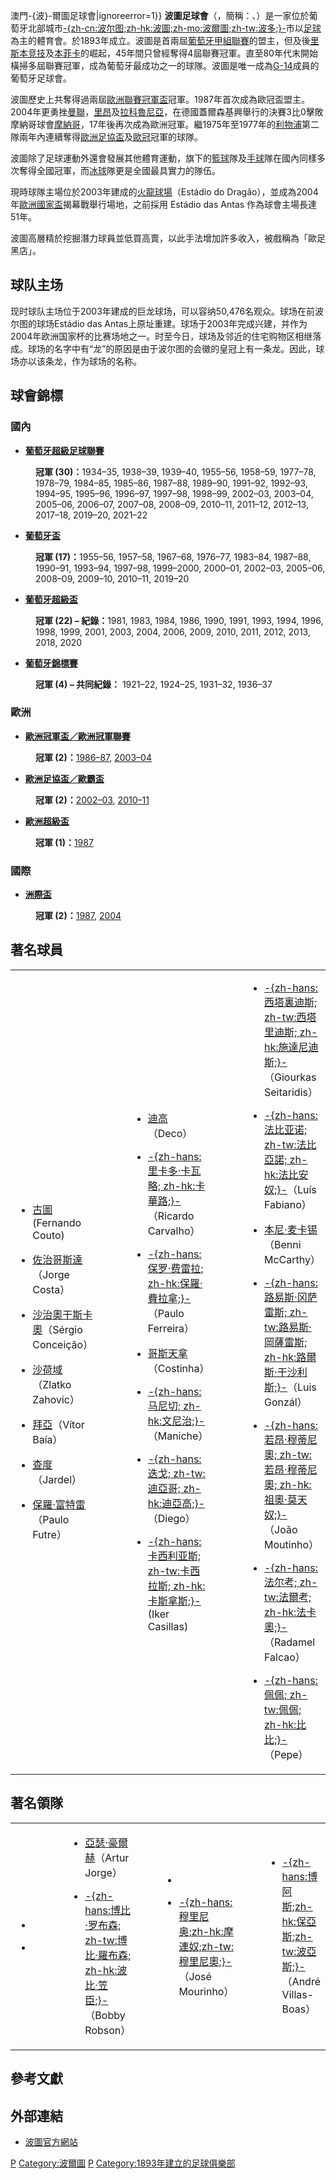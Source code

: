{{Expand|time=2018-01-23}}

{{otheruses|subject=位於葡萄牙的足球會|other=澳門的同名足球會|澳門波爾圖足球會{{!}}澳門-{波}-爾圖足球會|ignoreerror=1}}
{{noteTA
|G1=Football
|G2=UEFA
|T=zh-cn:波尔图足球俱乐部;zh-mo:波爾圖足球會;zh-hk:波圖足球會;zh-tw:波圖足球俱樂部;
|1=zh-cn:波尔图;zh-hant:波爾圖;zh-hk:波圖;
|2=zh-hans:努诺·埃斯皮里托·桑托;zh-hk:紐奴·埃斯皮里托·辛度;zh-tw:努諾·埃斯皮里托·桑托;
|3=zh-hans:胡伦·洛佩特吉;zh-hk:祖倫·盧柏迪古;
|4=zh-cn:波尔图足球俱乐部;zh-mo:波爾圖足球會;zh-hk:波圖足球會;zh-tw:波圖足球俱樂部;
}}
{{Football club infobox
| clubname   = 波圖
| image      = FC Porto.png
| fullname   = Futebol Clube do Porto
| nickname   = Dragões (''火龍'')<br />Tripeiros (''Tripeiros'') Andrades
| founded    = 1893年
| city       = [[葡萄牙|葡萄牙]]，[[波圖|波圖]]
| ground     = [[火龍球場|火龍球場]]<br />(Estádio do Dragão)
| capacity   = 50,092<ref>{{cite web |url=http://www.fcporto.pt/pt/clube/estadio-do-dragao/Pages/historia.aspx |title=Estádio do Dragão – História |publisher=FC Porto |language=pt |access-date=2016-11-12 |archive-date=2015-05-15 |archive-url=https://web.archive.org/web/20150515103201/http://www.fcporto.pt/pt/clube/estadio-do-dragao/Pages/historia.aspx |dead-url=no }}</ref>
| chairman   = [[平托·達科斯塔|平托·達科斯塔]]<br />（Pinto da Costa）
| manager    = [[沙治奧·干斯卡奧|沙治奧·干斯卡奧]]
| league     = [[葡萄牙足球超級聯賽|葡萄牙足球超級聯賽]]
| season     = 2021–22
| position   = 葡超，第 1 位
| website    = http://www.fcporto.pt
| pattern_la1 = _porto2021H
| pattern_b1  = _porto2021h
| pattern_ra1 = _porto2021H
| pattern_sh1 = 
| pattern_so1 = _porto2021h
| leftarm1    = FFFFFF
| body1       = 0E00F7
| rightarm1   = FFFFFF
| shorts1     = 0E00F7
| socks1      = FFFFFF
| pattern_la2 = _porto2021a
| pattern_b2  = _porto2021a
| pattern_ra2 = _porto2021a
| pattern_sh2 = 
| pattern_so2 = _porto2021A
| leftarm2    = 003377
| body2       = 003377
| rightarm2   = 003377
| shorts2     = FF8800
| socks2      = 003377
| pattern_la3 = _porto2021t
| pattern_b3  = _porto2021t
| pattern_ra3 = _porto2021t
| pattern_sh3 = 
| pattern_so3 = _porto2021t
| leftarm3    = FFFFFF
| body3       = FFFFFF
| rightarm3   = FFFFFF
| shorts3     = FFFFFF
| socks3      = 0E00F7
}}
'''波圖足球會'''（{{lang-pt|Futebol Clube do Porto}}，簡稱：{{lang|pt|FC Porto}}、{{lang|en|FCP}}）是一家位於葡萄牙北部城市[[波圖|-{zh-cn:波尔图;zh-hk:波圖;zh-mo:波爾圖;zh-tw:波多;}-]]市以[[足球|足球]]為主的體育會。於1893年成立。波圖是首兩屆[[葡超|葡萄牙甲組聯賽]]的盟主，但及後[[里斯本竞技|里斯本竞技]]及[[本菲卡|本菲卡]]的崛起，45年間只曾經奪得4屆聯賽冠軍。直至80年代末開始橫掃多屆聯賽冠軍，成為葡萄牙最成功之一的球隊。波圖是唯一成為[[G-14|G-14]]成員的葡萄牙足球會。

波圖歷史上共奪得過兩屆[[歐洲聯賽冠軍盃|歐洲聯賽冠軍盃]]冠軍。1987年首次成為歐冠盃盟主。2004年更勇挫[[曼聯|曼聯]]，[[里昂足球會|里昂]]及[[拉科魯尼亞體育會|拉科魯尼亞]]，在德國蓋爾森基興舉行的決賽3比0擊敗摩納哥球會[[摩納哥足球會|摩納哥]]，17年後再次成為歐洲冠軍。繼1975年至1977年的[[利物浦足球會|利物浦]]第二隊兩年內連續奪得[[歐洲足協盃|歐洲足協盃]]及[[歐冠|歐冠]]冠軍的球隊。

波圖除了足球運動外還會發展其他體育運動，旗下的[[籃球|籃球]]隊及[[手球|手球]]隊在國內同樣多次奪得全國冠軍，而[[冰球|冰球]]隊更是全國最具實力的隊伍。

現時球隊主場位於2003年建成的[[火龍球場|火龍球場]]（Estádio do Dragão），並成為2004年[[歐洲國家盃|歐洲國家盃]]揭幕戰舉行場地，之前採用 Estádio das Antas 作為球會主場長達51年。

波圖高層精於挖掘潛力球員並低買高賣，以此手法增加許多收入，被戲稱為「歐足黑店」。

== 球队主场== 
现时球队主场位于2003年建成的巨龙球场，可以容纳50,476名观众。球场在前波尔图的球场Estádio das Antas上原址重建。球场于2003年完成兴建，并作为2004年欧洲国家杯的比赛场地之一。时至今日，球场及邻近的住宅购物区相继落成。球场的名字中有“龙”的原因是由于波尔图的会徽的皇冠上有一条龙。因此，球场亦以该条龙，作为球场的名称。

==球會錦標==
===國內===
*'''[[葡萄牙超級足球聯賽|葡萄牙超級足球聯賽]]'''	
:'''冠軍 (30)：'''1934–35, 1938–39, 1939–40, 1955–56, 1958–59, 1977–78, 1978–79, 1984–85, 1985–86, 1987–88, 1989–90, 1991–92, 1992–93, 1994–95, 1995–96, 1996–97, 1997–98, 1998–99, 2002–03, 2003–04, 2005–06, 2006–07, 2007–08, 2008–09, 2010–11, 2011–12, 2012–13, 2017–18, 2019–20, 2021–22

*'''[[葡萄牙盃|葡萄牙盃]]'''
:'''冠軍 (17)：'''1955–56, 1957–58, 1967–68, 1976–77, 1983–84, 1987–88, 1990–91, 1993–94, 1997–98, 1999–2000, 2000–01, 2002–03, 2005–06, 2008–09, 2009–10, 2010–11, 2019–20

*'''[[葡萄牙超級盃|葡萄牙超級盃]]'''
:'''冠軍 (22) – 紀錄：'''1981, 1983, 1984, 1986, 1990, 1991, 1993, 1994, 1996, 1998, 1999, 2001, 2003, 2004, 2006, 2009, 2010, 2011, 2012, 2013, 2018, 2020

*'''[[葡萄牙錦標賽|葡萄牙錦標賽]]'''
:'''冠軍 (4) – 共同紀錄：''' 1921–22, 1924–25, 1931–32, 1936–37

===歐洲===
*'''[[歐洲冠軍聯賽|歐洲冠軍盃／歐洲冠軍聯賽]]'''
:'''冠軍 (2)：'''[[1986–87年歐洲冠軍盃|1986–87]], [[2003–04年歐洲冠軍聯賽|2003–04]]

*'''[[歐足聯歐洲聯賽|歐洲足協盃／歐霸盃]]'''
:'''冠軍 (2)：'''[[2002–03年歐洲足協盃|2002–03]], [[2010–11年歐霸盃|2010–11]]

*'''[[歐洲超級盃|歐洲超級盃]]'''
:'''冠軍 (1)：'''[[1987年歐洲超級盃|1987]]

===國際===
*'''[[洲際盃_(足球)|洲際盃]]'''
:'''冠軍 (2)：'''[[1987年洲際盃|1987]], [[2004年洲際盃|2004]]

== 著名球員 ==
{|
|valign="top"|
* {{flagicon|Portugal}} [[古圖|古圖]] (Fernando Couto)
* {{flagicon|Portugal}} [[佐治哥斯達|佐治哥斯達]]（Jorge Costa）
* {{flagicon|Portugal}} [[沙治奧干斯卡奧|沙治奧干斯卡奧]]（Sérgio Conceição）
* {{flagicon|Slovenia}} [[兹拉特科·扎霍维奇|沙荷域]]（Zlatko Zahovic）
* {{flagicon|Portugal}} [[維托爾·巴亞|拜亞]]（Vítor Baía）
* {{flagicon|Brazil}} [[查度|查度]]（Jardel）
* {{flagicon|Portugal}} [[保羅·富特雷|保羅·富特雷]]（Paulo Futre）
|width="50"| 
|valign="top"|
* {{flagicon|Portugal}} [[迪高|迪高]]（Deco）
* {{flagicon|Portugal}} [[卡華路|-{zh-hans:里卡多·卡瓦略; zh-hk:卡華路;}-]]（Ricardo Carvalho）
* {{flagicon|Portugal}} [[保羅·費拉拿|-{zh-hans:保罗·费雷拉; zh-hk:保羅·費拉拿;}-]]（Paulo Ferreira）
* {{flagicon|Portugal}} [[哥斯天拿|哥斯天拿]]（Costinha）
* {{flagicon|Portugal}} [[馬尼切|-{zh-hans:马尼切; zh-hk:文尼治;}-]]（Maniche）
* {{flagicon|Brazil}} [[迭戈·里巴斯·达·库尼亚|-{zh-hans:迭戈; zh-tw:迪亞哥; zh-hk:迪亞高;}-]]（Diego）
* {{flagicon|Spain}} [[卡斯拿斯|-{zh-hans:卡西利亚斯; zh-tw:卡西拉斯; zh-hk:卡斯拿斯;}-]] (Iker Casillas)
|width="50"| 
|valign="top"|
* {{flagicon|Greece}} [[尤卡斯·塞塔里迪斯|-{zh-hans:西塔裏迪斯; zh-tw:西塔里迪斯; zh-hk:施達尼迪斯;}-]]（Giourkas Seitaridis）
* {{flagicon|Brazil}} [[法比安奴|-{zh-hans:法比亚诺; zh-tw:法比亞諾; zh-hk:法比安奴;}-]]（Luís Fabiano）
* {{flagicon|South Africa}} [[本尼·麦卡锡|本尼·麦卡锡]]（Benni McCarthy）
* {{flagicon|Argentina}} [[路易斯·岡薩雷斯|-{zh-hans:路易斯·冈萨雷斯; zh-tw:路易斯·岡薩雷斯; zh-hk:路爾斯·干沙利斯;}-]]（Luis Gonzál）
* {{flagicon|Portugal}} [[莫天奴|-{zh-hans:若昂·穆蒂尼奧; zh-tw:若昂·穆蒂尼奧; zh-hk:祖奧·莫天奴;}-]]（João Moutinho）
* {{flagicon|Colombia}} [[法卡奧|-{zh-hans:法尔考; zh-tw:法爾考; zh-hk:法卡奧;}-]]（Radamel Falcao）
* {{flagicon|Portugal}} [[比比|-{zh-hans:佩佩; zh-tw:佩佩; zh-hk:比比;}-]]（Pepe）
|}


== 著名領隊 ==
{|
|valign="top"|
* {{flagicon|Brazil}} {{tsl|en|Dorival_Knippel}}
* {{flagicon|Portugal}} {{tsl|en|Pedroto}}
|width="50"| 
|valign="top"|
* {{flagicon|Portugal}} [[亞瑟·豪爾赫|亞瑟·豪爾赫]]（Artur Jorge）
* {{flagicon|England}} [[波比·笠臣|-{zh-hans:博比·罗布森; zh-tw:博比·羅布森; zh-hk:波比·笠臣;}-]]（Bobby Robson）
|width="50"| 
|valign="top"|
* {{flagicon|Portugal}} {{tsl|en|António Oliveira (footballer, born 1952)|António Oliveira}}
* {{flagicon|Portugal}} [[穆里尼奥|-{zh-hans:穆里尼奥;zh-hk:摩連奴;zh-tw:穆里尼奧;}-]]（José Mourinho）
|width="50"| 
|valign="top"|
* {{flagicon|Portugal}} [[保亞斯|-{zh-hans:博阿斯;zh-hk:保亞斯;zh-tw:波亞斯;}-]]（André Villas-Boas）
|}

==參考文獻==
{{reflist}}

== 外部連結 ==
* [https://web.archive.org/web/20120905093442/http://www.fcporto.pt/english/hp_english.asp 波圖官方網站]

{{波尔图球员名单}}
{{葡萄牙超級足球聯賽}}
{{歐洲足球會協會創會會員}}
{{G-14}}
{{歐洲超級盃盟主}}
{{洲際盃冠軍}}
{{歐洲足總歐洲聯賽冠軍}}
{{Authority control}}

[[Category:波尔图足球俱乐部|P]]
[[Category:波爾圖|Category:波爾圖]]
[[Category:葡萄牙足球俱樂部|P]]
[[Category:1893年建立的足球俱樂部|Category:1893年建立的足球俱樂部]]